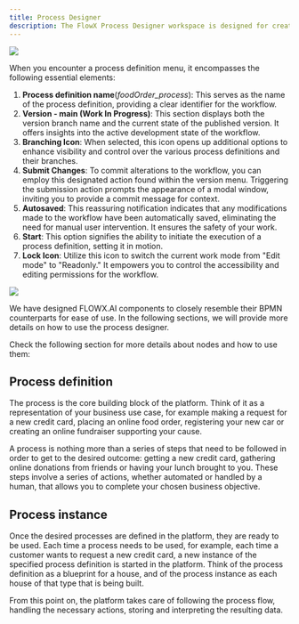 ```yaml
---
title: Process Designer
description: The FlowX Process Designer workspace is designed for creating and editing business processes, the menu contains all elements required to create a process.
---
```

<Frame>

![](https://s3.eu-west-1.amazonaws.com/docx.flowx.ai/release34/versioning.png)

</Frame>

When you encounter a process definition menu, it encompasses the following essential elements:

1. **Process definition name**(*foodOrder_process*): This serves as the name of the process definition, providing a clear identifier for the workflow.
2. **Version - main (Work In Progress)**: This section displays both the version branch name and the current state of the published version. It offers insights into the active development state of the workflow.
3. **Branching Icon**: When selected, this icon opens up additional options to enhance visibility and control over the various process definitions and their branches.
4. **Submit Changes**: To commit alterations to the workflow, you can employ this designated action found within the version menu. Triggering the submission action prompts the appearance of a modal window, inviting you to provide a commit message for context.
5. **Autosaved**: This reassuring notification indicates that any modifications made to the workflow have been automatically saved, eliminating the need for manual user intervention. It ensures the safety of your work.
6. **Start**: This option signifies the ability to initiate the execution of a process definition, setting it in motion.
7. **Lock Icon**: Utilize this icon to switch the current work mode from "Edit mode" to "Readonly." It empowers you to control the accessibility and editing permissions for the workflow.

![](https://s3.eu-west-1.amazonaws.com/docx.flowx.ai/release34/process_designer_overview.png)

We have designed FLOWX.AI components to closely resemble their BPMN counterparts for ease of use. In the following sections, we will provide more details on how to use the process designer.

Check the following section for more details about nodes and how to use them:

<Card title="BPMN nodes" href="../node/node" icon ="link">
</Card>

## Process definition

The process is the core building block of the platform. Think of it as a representation of your business use case, for example making a request for a new credit card, placing an online food order, registering your new car or creating an online fundraiser supporting your cause.

A process is nothing more than a series of steps that need to be followed in order to get to the desired outcome: getting a new credit card, gathering online donations from friends or having your lunch brought to you. These steps involve a series of actions, whether automated or handled by a human, that allows you to complete your chosen business objective.

<Card title="Process definition" href="./process-definition" icon ="link">
</Card>

## Process instance

Once the desired processes are defined in the platform, they are ready to be used. Each time a process needs to be used, for example, each time a customer wants to request a new credit card, a new instance of the specified process definition is started in the platform. Think of the process definition as a blueprint for a house, and of the process instance as each house of that type that is being built.

From this point on, the platform takes care of following the process flow, handling the necessary actions, storing and interpreting the resulting data.

<CardGroup>

<Card title= "Process Instance" href="./process-instance" icon ="link">
</Card>
<Card title="Exceptions" href="process-instance#exceptions" icon ="link">
</Card>

</CardGroup>



